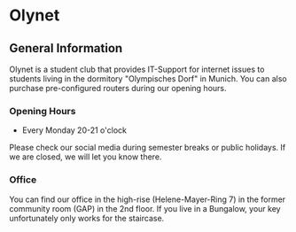 # Olynet

## General Information

Olynet is a student club that provides IT-Support for internet issues
to students living in the dormitory "Olympisches Dorf" in Munich.
You can also purchase pre-configured routers during our opening hours.

### Opening Hours

- Every Monday 20-21 o'clock

Please check our social media during semester breaks or public holidays.
If we are closed, we will let you know there.

### Office

You can find our office in the high-rise (Helene-Mayer-Ring 7) in the former
community room (GAP) in the 2nd floor. If you live in a Bungalow, your key
unfortunately only works for the staircase.
